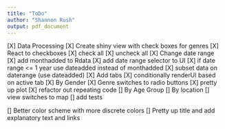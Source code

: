 ```yaml
---
title: "ToDo"
author: "Shannon Rush"
output: pdf_document
---
```


[X] Data Processing
[X] Create shiny view with check boxes for genres
[X] React to checkboxes
[X] check all
[X] uncheck all
[X] Change date range
    [X] add monthadded to Rdata
    [X] add date range selector to UI
    [X] if date range <= 1 year use dateadded instead of monthadded 
    [X] subset data on daterange (use dateadded)
[X] Add tabs
    [X] conditionally renderUI based on active tab
[X] By Gender
    [X] Genre switches to radio buttons
    [X] pretty up plot
[X] refactor out repeating code
[] By Age Group
[] By location
    [] view switches to map
[] add tests
    
[] Better color scheme with more discrete colors
[] Pretty up title and add explanatory text and links
